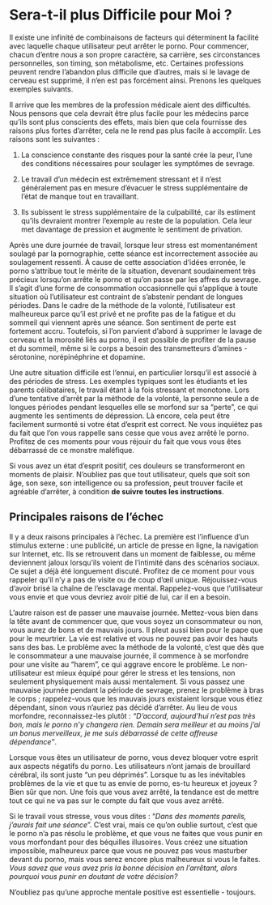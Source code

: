 # Sera-t-il plus Difficile pour Moi ?

Il existe une infinité de combinaisons de facteurs qui déterminent la facilité avec laquelle chaque utilisateur peut arrêter le porno. Pour commencer, chacun d'entre nous a son propre caractère, sa carrière, ses circonstances personnelles, son timing, son métabolisme, etc. Certaines professions peuvent rendre l'abandon plus difficile que d'autres, mais si le lavage de cerveau est supprimé, il n'en est pas forcément ainsi. Prenons les quelques exemples suivants.

Il arrive que les membres de la profession médicale aient des difficultés. Nous pensons que cela devrait être plus facile pour les médecins parce qu'ils sont plus conscients des effets, mais bien que cela fournisse des raisons plus fortes d'arrêter, cela ne le rend pas plus facile à accomplir. Les raisons sont les suivantes :

1.  La conscience constante des risques pour la santé crée la peur, l'une des conditions nécessaires pour soulager les symptômes de sevrage.

2.  Le travail d'un médecin est extrêmement stressant et il n'est généralement pas en mesure d'évacuer le stress supplémentaire de l'état de manque tout en travaillant.

3.  Ils subissent le stress supplémentaire de la culpabilité, car ils estiment qu'ils devraient montrer l'exemple au reste de la population. Cela leur met davantage de pression et augmente le sentiment de privation.

Après une dure journée de travail, lorsque leur stress est momentanément soulagé par la pornographie, cette séance est incorrectement associée au soulagement ressenti. À cause de cette association d'idées erronée, le porno s'attribue tout le mérite de la situation, devenant soudainement très précieux lorsqu'on arrête le porno et qu'on passe par les affres du sevrage. Il s'agit d'une forme de consommation occasionnelle qui s'applique à toute situation où l'utilisateur est contraint de s'abstenir pendant de longues périodes. Dans le cadre de la méthode de la volonté, l'utilisateur est malheureux parce qu'il est privé et ne profite pas de la fatigue et du sommeil qui viennent après une séance. Son sentiment de perte est fortement accru. Toutefois, si l'on parvient d'abord à supprimer le lavage de cerveau et la morosité liés au porno, il est possible de profiter de la pause et du sommeil, même si le corps a besoin des transmetteurs d'amines - sérotonine, norépinéphrine et dopamine.

Une autre situation difficile est l'ennui, en particulier lorsqu'il est associé à des périodes de stress. Les exemples typiques sont les étudiants et les parents célibataires, le travail étant à la fois stressant et monotone. Lors d'une tentative d'arrêt par la méthode de la volonté, la personne seule a de longues périodes pendant lesquelles elle se morfond sur sa "perte", ce qui augmente les sentiments de dépression. Là encore, cela peut être facilement surmonté si votre état d'esprit est correct. Ne vous inquiétez pas du fait que l'on vous rappelle sans cesse que vous avez arrêté le porno. Profitez de ces moments pour vous réjouir du fait que vous vous êtes débarrassé de ce monstre maléfique.

Si vous avez un état d'esprit positif, ces douleurs se transformeront en moments de plaisir. N'oubliez pas que tout utilisateur, quels que soit son âge, son sexe, son intelligence ou sa profession, peut trouver facile et agréable d'arrêter, à condition **de suivre toutes les instructions**.

## Principales raisons de l'échec

Il y a deux raisons principales à l'échec. La première est l'influence d'un stimulus externe : une publicité, un article de presse en ligne, la navigation sur Internet, etc. Ils se retrouvent dans un moment de faiblesse, ou même deviennent jaloux lorsqu'ils voient de l'intimité dans des scénarios sociaux. Ce sujet a déjà été longuement discuté. Profitez de ce moment pour vous rappeler qu'il n'y a pas de visite ou de coup d'œil unique. Réjouissez-vous d'avoir brisé la chaîne de l'esclavage mental. Rappelez-vous que l'utilisateur vous envie et que vous devriez avoir pitié de lui, car il en a besoin.

L'autre raison est de passer une mauvaise journée. Mettez-vous bien dans la tête avant de commencer que, que vous soyez un consommateur ou non, vous aurez de bons et de mauvais jours. Il pleut aussi bien pour le pape que pour le meurtrier. La vie est relative et vous ne pouvez pas avoir des hauts sans des bas. Le problème avec la méthode de la volonté, c'est que dès que le consommateur a une mauvaise journée, il commence à se morfondre pour une visite au "harem", ce qui aggrave encore le problème. Le non-utilisateur est mieux équipé pour gérer le stress et les tensions, non seulement physiquement mais aussi mentalement. Si vous passez une mauvaise journée pendant la période de sevrage, prenez le problème à bras le corps ; rappelez-vous que les mauvais jours existaient lorsque vous étiez dépendant, sinon vous n'auriez pas décidé d'arrêter. Au lieu de vous morfondre, reconnaissez-les plutôt : *"D'accord, aujourd'hui n'est pas très bon, mais le porno n'y changera rien. Demain sera meilleur et au moins j'ai un bonus merveilleux, je me suis débarrassé de cette affreuse dépendance "*.

Lorsque vous êtes un utilisateur de porno, vous devez bloquer votre esprit aux aspects négatifs du porno. Les utilisateurs n'ont jamais de brouillard cérébral, ils sont juste "un peu déprimés". Lorsque tu as les inévitables problèmes de la vie et que tu as envie de porno, es-tu heureux et joyeux ? Bien sûr que non. Une fois que vous avez arrêté, la tendance est de mettre tout ce qui ne va pas sur le compte du fait que vous avez arrêté.

Si le travail vous stresse, vous vous dites : "*Dans des moments pareils, j'aurais fait une séance*". C'est vrai, mais ce qu'on oublie surtout, c'est que le porno n'a pas résolu le problème, et que vous ne faites que vous punir en vous morfondant pour des béquilles illusoires. Vous créez une situation impossible, malheureux parce que vous ne pouvez pas vous masturber devant du porno, mais vous serez encore plus malheureux si vous le faites. *Vous savez que vous avez pris la bonne décision en l'arrêtant, alors pourquoi vous punir en doutant de votre décision?*

N'oubliez pas qu'une approche mentale positive est essentielle - toujours.

